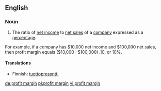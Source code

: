==English==

===Noun===
{{infl|en|noun|head=[[profit]] [[margin]]}}

# The ratio of [[net income]] to [[net sales]] of a [[company]] expressed as a [[percentage]].
For example, if a company has $10,000 net income and $100,000 net sales, then profit margin
equals ($10,000 : $100,000) .10, or 10%.

====Translations====
{{trans-top}}
* Finnish: [[tuottoprosentti]]
{{trans-mid}}
{{trans-bottom}}

[[de:profit margin]]
[[pl:profit margin]]
[[vi:profit margin]]
